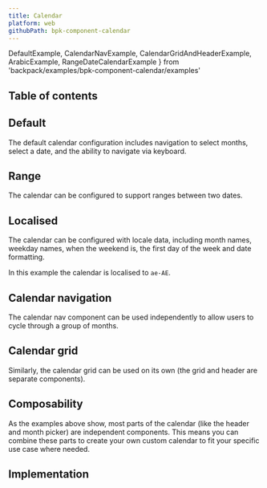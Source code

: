 ```yaml
---
title: Calendar
platform: web
githubPath: bpk-component-calendar
---
```




  DefaultExample,
  CalendarNavExample,
  CalendarGridAndHeaderExample,
  ArabicExample,
  RangeDateCalendarExample
} from 'backpack/examples/bpk-component-calendar/examples'

## Table of contents

## Default

The default calendar configuration includes navigation to select months, select a date, and the ability to navigate via keyboard.

<PresentationBlock>
  <DefaultExample />
</PresentationBlock>

## Range

The calendar can be configured to support ranges between two dates.

<PresentationBlock>
  <RangeDateCalendarExample />
</PresentationBlock>

## Localised

The calendar can be configured with locale data, including month names, weekday names, when the weekend is, the first day of the week and date formatting.

In this example the calendar is localised to `ae-AE`.

<PresentationBlock>
  <ArabicExample />
</PresentationBlock>

## Calendar navigation

The calendar nav component can be used independently to allow users to cycle through a group of months.

<PresentationBlock>
  <CalendarNavExample />
</PresentationBlock>

## Calendar grid

Similarly, the calendar grid can be used on its own (the grid and header are separate components).

<PresentationBlock>
  <CalendarGridAndHeaderExample />
</PresentationBlock>

## Composability

As the examples above show, most parts of the calendar (like the header and month picker) are independent components. This means you can combine these parts to create your own custom calendar to fit your specific use case where needed.

## Implementation

<Readme />
